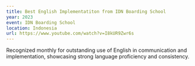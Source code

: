 ```yaml
---
title: Best English Implementatiton from IDN Boarding School
year: 2023
event: IDN Boarding School
location: Indonesia
url: https://www.youtube.com/watch?v=I8kUR9Zwr6s
---
```


Recognized monthly for outstanding use of English in communication and implementation, showcasing strong language proficiency and consistency.